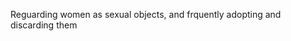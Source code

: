 Reguarding women as sexual objects, and frquently adopting and discarding them

{{move to wiktionary}}
